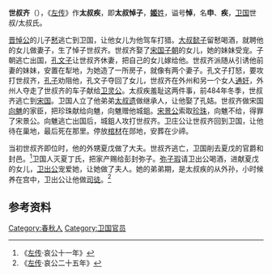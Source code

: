 {{先秦人物信息框
|名称= 世叔齐
|谥号 = 悼
|姓= [[姬姓|姬]]
|氏= 世叔/太叔
|名= 齐、疾
|官位= [[卫国|卫国]][[大夫|大夫]]
|父= [[世叔申|世叔申]]
|子女= 
}}
'''世叔齐'''（{{bd|？||？||catIdx=S世叔}}），《[[左传|左传]]》作'''太叔疾'''，即'''太叔悼子'''，[[姬姓|'''姬'''姓]]，谥号'''悼'''，名'''申'''、'''疾'''，[[卫国|卫国]]世叔/太叔氏。

[[晋悼公|晋悼公]]的儿子[[公子慭_(晋国)|慭]]逃亡到卫国，让他女儿为他驾车打猎。[[大叔懿子|大叔懿子]]留慭喝酒，就聘他的女儿做妻子，生了悼子世叔齐。世叔齐娶了[[宋国|宋国]][[宋朝_(人物)|子朝]]的女儿，她的妹妹受宠。子朝逃亡出国，[[孔文子|孔文子]]让世叔齐休妻，把自己的女儿嫁给他。世叔齐派随从引诱他前妻的妹妹，安置在犁地，为她造了一所房子，就像有两个妻子。孔文子打怒，要攻打世叔齐，[[孔子|孔子]]劝阻他，孔文子夺回了女儿，世叔齐在外州和另一个女人[[通奸|通奸]]，外州人夺走了世叔齐的车子献给[[卫灵公|卫灵公]]。太叔疾羞耻这两件事，前484年冬季，世叔齐逃亡到[[宋国|宋国]]。卫国人立了他弟弟[[太叔遗|太叔遗]]做继承人，让他娶了孔姞。世叔齐做宋国[[向魋|向魋]]的家臣，把珍珠献给向魋，向魋赠他城鉏。[[宋景公|宋景公]]索取[[珍珠|珍珠]]，向魋不给，得罪了宋景公。向魋逃亡出国后，城鉏人攻打世叔齐。卫庄公让世叔齐回到卫国，让他待在巢地，最后死在那里。停放[[棺材|棺材]]在郧地，安葬在少禘。

当初世叔齐即位时，他的外甥夏戊做了大夫。世叔齐逃亡，卫国削去夏戊的官爵和封邑。<ref>《[[左传|左传]]·哀公十一年》</ref>卫国人灭夏丁氏，把家产赐给彭封弥子。[[弥子瑕|弥子瑕]]请卫出公喝酒，进献夏戊的女儿，[[卫出公|卫出公]]宠爱她，让她做了夫人。她的弟弟期，是太叔疾的从外孙，小时候养在宫中，卫出公让他做[[司徒|司徒]]。<ref>《[[左传|左传]]·哀公二十五年》</ref>

==参考资料==
{{reflist}}

[[Category:春秋人|Category:春秋人]]
[[Category:卫国官员|Category:卫国官员]]